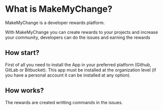 # What is MakeMyChange?

MakeMyChange is a developer rewards platform.

With MakeMyChange you can create rewards to your projects and increase your community, developers can do the issues and earning the rewards  

## How start?

First of all you need to install the App in your preferred platform (Github, GitLab or Bitbucket). This app must be installed at the organization level (if you have a personal account it can be installed at any option).

## How works?

The rewards are created writting commands in the issues.  